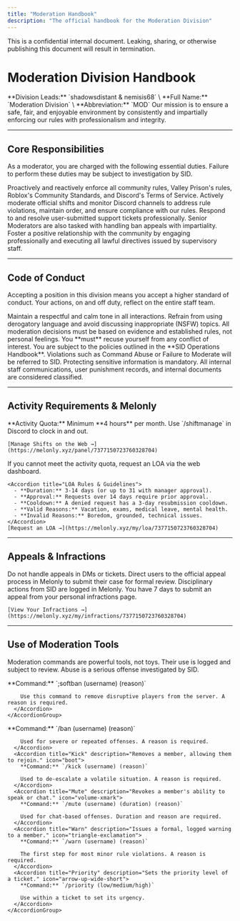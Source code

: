 ```yaml
---
title: "Moderation Handbook"
description: "The official handbook for the Moderation Division"
---
```


<Danger>
  This is a confidential internal document. Leaking, sharing, or otherwise publishing this document will result in termination.
</Danger>

# Moderation Division Handbook

<CardGroup cols={2}>
  <Card title="Division Overview" icon="sitemap">
    **Division Leads:** `shadowsdistant & nemisis68` \
    **Full Name:** `Moderation Division` \
    **Abbreviation:** `MOD`
  </Card>
  <Card title="Division Mission" icon="shield-check">
    Our mission is to ensure a safe, fair, and enjoyable environment by consistently and impartially enforcing our rules with professionalism and integrity.
  </Card>
</CardGroup>

---

## Core Responsibilities

As a moderator, you are charged with the following essential duties. Failure to perform these duties may be subject to investigation by SID.

<AccordionGroup>
  <Accordion title="Uphold Rules & Policies" icon="book-bookmark">
    Proactively and reactively enforce all community rules, Valley Prison's rules, Roblox's Community Standards, and Discord's Terms of Service.
  </Accordion>
  <Accordion title="In-Game & Discord Moderation" icon="gamepad">
    Actively moderate official shifts and monitor Discord channels to address rule violations, maintain order, and ensure compliance with our rules.
  </Accordion>
  <Accordion title="Ticket Management & Appeals" icon="ticket">
    Respond to and resolve user-submitted support tickets professionally. Senior Moderators are also tasked with handling ban appeals with impartiality.
  </Accordion>
  <Accordion title="Community Engagement & Directives" icon="users">
    Foster a positive relationship with the community by engaging professionally and executing all lawful directives issued by supervisory staff.
  </Accordion>
</AccordionGroup>

---

## Code of Conduct

Accepting a position in this division means you accept a higher standard of conduct. Your actions, on and off duty, reflect on the entire staff team.

<CardGroup cols={2}>
  <Card title="Professionalism & Respect" icon="user-tie">
    Maintain a respectful and calm tone in all interactions. Refrain from using derogatory language and avoid discussing inappropriate (NSFW) topics.
  </Card>
  <Card title="Impartiality & Fairness" icon="scale-balanced">
    All moderation decisions must be based on evidence and established rules, not personal feelings. You **must** recuse yourself from any conflict of interest.
  </Card>
  <Card title="Integrity & Accountability" icon="stamp">
    You are subject to the policies outlined in the **SID Operations Handbook**. Violations such as Command Abuse or Failure to Moderate will be referred to SID.
  </Card>
  <Card title="Confidentiality" icon="file-lock">
    Protecting sensitive information is mandatory. All internal staff communications, user punishment records, and internal documents are considered classified.
  </Card>
</CardGroup>

---

## Activity Requirements & Melonly

<CardGroup cols={2}>
  <Card title="Logging Hours & Managing Shifts" icon="list-check">
    <Info>
      **Activity Quota:** Minimum **4 hours** per month.
    </Info>
    Use `/shiftmanage` in Discord to clock in and out.

    [Manage Shifts on the Web →](https://melonly.xyz/panel/7377150723760328704)
  </Card>
  <Card title="Requesting a Leave of Absence (LOA)" icon="calendar-days">
    If you cannot meet the activity quota, request an LOA via the web dashboard.

    <Accordion title="LOA Rules & Guidelines">
      - **Duration:** 3-14 days (or up to 31 with manager approval).
      - **Approval:** Requests over 14 days require prior approval.
      - **Cooldown:** A denied request has a 3-day resubmission cooldown.
      - **Valid Reasons:** Vacation, exams, medical leave, mental health.
      - **Invalid Reasons:** Boredom, grounded, technical issues.
    </Accordion>
    [Request an LOA →](https://melonly.xyz/my/loa/7377150723760328704)
  </Card>
</CardGroup>

---

## Appeals & Infractions

<CardGroup cols={2}>
  <Card title="Handling Community Appeals" icon="gavel">
    Do not handle appeals in DMs or tickets. Direct users to the official appeal process in Melonly to submit their case for formal review.
  </Card>
  <Card title="Staff Infractions & Appeals" icon="user-shield">
    Disciplinary actions from SID are logged in Melonly. You have 7 days to submit an appeal from your personal infractions page.

    [View Your Infractions →](https://melonly.xyz/my/infractions/7377150723760328704)
  </Card>
</CardGroup>

---

## Use of Moderation Tools

Moderation commands are powerful tools, not toys. Their use is logged and subject to review. Abuse is a serious offense investigated by SID.

<Tabs>
  <Tab title="In-Game Commands">
    <AccordionGroup>
      <Accordion title="Soft Ban" description="Removes a player from the current shift server." icon="hammer">
        **Command:** `;softban (username) (reason)`

        Use this command to remove disruptive players from the server. A reason is required.
      </Accordion>
    </AccordionGroup>
  </Tab>
  <Tab title="Discord Commands">
    <AccordionGroup>
      <Accordion title="Ban" description="Permanently removes a member from the Discord." icon="hammer">
        **Command:** `/ban (username) (reason)`

        Used for severe or repeated offenses. A reason is required.
      </Accordion>
      <Accordion title="Kick" description="Removes a member, allowing them to rejoin." icon="boot">
        **Command:** `/kick (username) (reason)`

        Used to de-escalate a volatile situation. A reason is required.
      </Accordion>
      <Accordion title="Mute" description="Revokes a member's ability to speak or chat." icon="volume-xmark">
        **Command:** `/mute (username) (duration) (reason)`

        Used for chat-based offenses. Duration and reason are required.
      </Accordion>
      <Accordion title="Warn" description="Issues a formal, logged warning to a member." icon="triangle-exclamation">
        **Command:** `/warn (username) (reason)`

        The first step for most minor rule violations. A reason is required.
      </Accordion>
      <Accordion title="Priority" description="Sets the priority level of a ticket." icon="arrow-up-wide-short">
        **Command:** `/priority (low/medium/high)`

        Use within a ticket to set its urgency.
      </Accordion>
    </AccordionGroup>
  </Tab>
</Tabs>